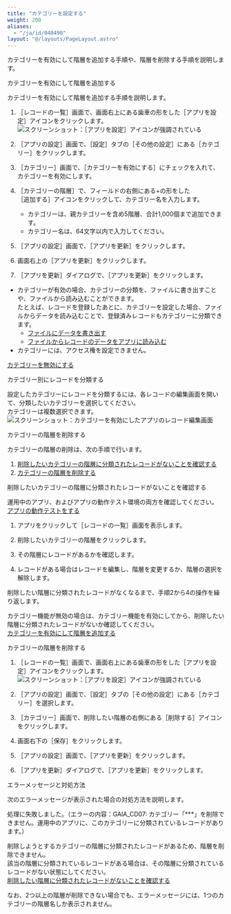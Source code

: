```yaml
---
title: "カテゴリーを設定する"
weight: 200
aliases:
  - "/ja/id/040490"
layout: "@/layouts/PageLayout.astro"
---
```




カテゴリーを有効にして階層を追加する手順や、階層を削除する手順を説明します。

<Heading id="category_set_category_10">カテゴリーを有効にして階層を追加する</Heading>

カテゴリーを有効にして階層を追加する手順を説明します。

1. <Wovn>［レコードの一覧］</Wovn>画面で、画面右上にある歯車の形をした<Wovn>［アプリを設定］</Wovn>アイコンをクリックします。  
   <Img src="/k/kintone/img/settings_new_icon.png" alt="スクリーンショット：［アプリを設定］アイコンが強調されている" />

1. <Wovn>［アプリの設定］</Wovn>画面で、<Wovn>［設定］</Wovn>タブの<Wovn>［その他の設定］</Wovn>にある<Wovn>［カテゴリー］</Wovn>をクリックします。

1. <Wovn>［カテゴリー］</Wovn>画面で、<Wovn>［カテゴリーを有効にする］</Wovn>にチェックを入れて、カテゴリーを有効にします。

1. <Wovn>［カテゴリーの階層］</Wovn>で、フィールドの右側にある+の形をした<Wovn>［追加する］</Wovn>アイコンをクリックして、カテゴリー名を入力します。
   * カテゴリーは、親カテゴリーを含め5階層、合計1,000個まで追加できます。
   * カテゴリー名は、64文字以内で入力してください。

1. <Wovn>［アプリの設定］</Wovn>画面で、<Wovn>［アプリを更新］</Wovn>をクリックします。

1. 画面右上の<Wovn>［アプリを更新］</Wovn>をクリックします。

1. <Wovn>［アプリを更新］</Wovn>ダイアログで、<Wovn>［アプリを更新］</Wovn>をクリックします。

<Note>

* カテゴリーが有効の場合、カテゴリーの分類を、ファイルに書き出すことや、ファイルから読み込むことができます。  
  たとえば、レコードを登録したあとに、カテゴリーを設定した場合、ファイルからデータを読み込むことで、登録済みレコードもカテゴリーに分類できます。
  * [ファイルにデータを書き出す](/k/ja/id/040452.html)
  * [ファイルからレコードのデータをアプリに読み込む](/k/ja/id/040724.html)
* カテゴリーには、アクセス権を設定できません。

</Note>

<Reference>

[カテゴリーを無効にする](/k/ja/id/040801.html)

</Reference>

<Heading id="category_set_category_20">カテゴリー別にレコードを分類する</Heading>

設定したカテゴリーにレコードを分類するには、各レコードの編集画面を開いて、分類したいカテゴリーを選択してください。<Wovn></Wovn>  
カテゴリーは複数選択できます。  
<Img src="/k/kintone/img-ja/whatscategory_img01.png" alt="スクリーンショット：カテゴリーを有効にしたアプリのレコード編集画面" />

<Heading id="category_set_category_30">カテゴリーの階層を削除する</Heading>

カテゴリーの階層の削除は、次の手順で行います。

<Listsummary>

1. [削除したいカテゴリーの階層に分類されたレコードがないことを確認する](#category_set_category_3010)
1. [カテゴリーの階層を削除する](#category_set_category_3020)

</Listsummary>

<Heading level={3} id="category_set_category_3010">削除したいカテゴリーの階層に分類されたレコードがないことを確認する</Heading>

運用中のアプリ、およびアプリの動作テスト環境の両方を確認してください。  
[アプリの動作テストをする](/k/ja/id/040483.html)

1. アプリをクリックして<Wovn>［レコードの一覧］</Wovn>画面を表示します。

1. 削除したいカテゴリーの階層をクリックします。

1. その階層にレコードがあるかを確認します。

1. レコードがある場合はレコードを編集し、階層を変更するか、階層の選択を解除します。

削除したい階層に分類されたレコードがなくなるまで、手順2から4の操作を繰り返します。

<Note>

カテゴリー機能が無効の場合は、カテゴリー機能を有効にしてから、削除したい階層に分類されたレコードがないか確認してください。  
[カテゴリーを有効にして階層を追加する](#category_set_category_10)

</Note>

<Heading level={3} id="category_set_category_3020">カテゴリーの階層を削除する</Heading>

1. <Wovn>［レコードの一覧］</Wovn>画面で、画面右上にある歯車の形をした<Wovn>［アプリを設定］</Wovn>アイコンをクリックします。  
   <Img src="/k/kintone/img/settings_new_icon.png" alt="スクリーンショット：［アプリを設定］アイコンが強調されている" />

1. <Wovn>［アプリの設定］</Wovn>画面で、<Wovn>［設定］</Wovn>タブの<Wovn>［その他の設定］</Wovn>にある<Wovn>［カテゴリー］</Wovn>を選択します。

1. <Wovn>［カテゴリー］</Wovn>画面で、削除したい階層の右側にある<Wovn>［削除する］</Wovn>アイコンをクリックします。

1. 画面右下の<Wovn>［保存］</Wovn>をクリックします。

1. <Wovn>［アプリの設定］</Wovn>画面で、<Wovn>［アプリを更新］</Wovn>をクリックします。

1. <Wovn>［アプリを更新］</Wovn>ダイアログで、<Wovn>［アプリを更新］</Wovn>をクリックします。

<Heading level={3} id="category_set_category_3030">エラーメッセージと対処方法</Heading>

次のエラーメッセージが表示された場合の対処方法を説明します。

<Graynote>

処理に失敗しました。（エラーの内容：GAIA_CD07: カテゴリー「\*\*\*」を削除できません。運用中のアプリに、このカテゴリーに分類されているレコードがあります。）

</Graynote>

削除しようとするカテゴリーの階層に分類されたレコードがあるため、階層を削除できません。  
該当の階層に分類されているレコードがある場合は、その階層に分類されているレコードがない状態にしてください。  
[削除したい階層に分類されたレコードがないことを確認する](#category_set_category_3010)

なお、2つ以上の階層が削除できない場合でも、エラーメッセージには、1つのカテゴリーの階層名しか表示されません。
